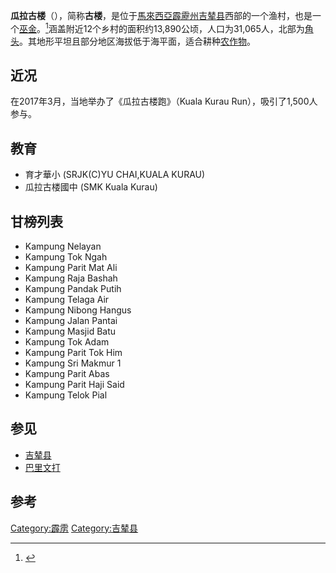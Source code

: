 '''瓜拉古楼'''（{{lang|ms|Kuala Kurau}}），简称'''古楼'''，是位于[[馬來西亞|馬來西亞]][[霹靂州|霹靂州]][[吉辇县|吉辇县]]西部的一个渔村，也是一个[[巫金|巫金]]。<ref>{{Cite web |url=http://apps.water.gov.my/jpskomuniti/dokumen/Kerian_Profail_Mac_2011.pdf |title=存档副本 |access-date=2017-03-21 |archive-date=2020-10-01 |archive-url=https://web.archive.org/web/20201001002203/http://apps.water.gov.my/jpskomuniti/dokumen/Kerian_Profail_Mac_2011.pdf |dead-url=yes }}</ref>涵盖附近12个乡村的面积约13,890公顷，人口为31,065人，北部为[[角头|角头]]。其地形平坦且部分地区海拔低于海平面，适合耕种[[农作物|农作物]]。

== 近况 ==
在2017年3月，当地举办了《瓜拉古楼跑》（Kuala Kurau Run），吸引了1,500人参与。

== 教育 ==
*育才華小 (SRJK(C)YU CHAI,KUALA KURAU)
*瓜拉古楼國中 (SMK Kuala Kurau)

== 甘榜列表 ==
* Kampung Nelayan
* Kampung Tok Ngah
* Kampung Parit Mat Ali
* Kampung Raja Bashah
* Kampung Pandak Putih
* Kampung Telaga Air
* Kampung Nibong Hangus
* Kampung Jalan Pantai
* Kampung Masjid Batu
* Kampung Tok Adam
* Kampung Parit Tok Him
* Kampung Sri Makmur 1
* Kampung Parit Abas
* Kampung Parit Haji Said
* Kampung Telok Pial

== 参见 ==
{{Portal box|马来西亚}}
* [[吉辇县|吉辇县]]
* [[巴里文打|巴里文打]]

== 参考 ==
{{reflist}}
<!--[https://wiki.perak.org/瓜拉古楼 侵犯版权子维基]-->

{{霹雳州}}
[[Category:霹雳|Category:霹雳]]
[[Category:吉辇县|Category:吉辇县]]